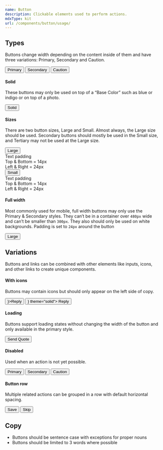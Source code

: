 ```yaml
---
name: Button
description: Clickable elements used to perform actions.
mdxType: kit
url: /components/button/usage/
---
```



## Types

Buttons change width depending on the content inside of them and have three variations: Primary, Secondary and Caution.

<ButtonRow>
    <Button>Primary</Button>
    <Button theme="secondary">Secondary</Button>
    <Button theme="caution">Caution</Button>
</ButtonRow>

#### Solid

These buttons may only be used on top of a “Base Color” such as blue or indigo or on top of a photo.

<div className="bg-indigo pa4 dib">
    <ButtonRow>
        <Button theme="solid">Solid</Button>
    </ButtonRow>
</div>

#### Sizes

There are two button sizes, Large and Small. Almost always, the Large size should be used. Secondary buttons should mostly be used in the Small size, and Tertiary may not be used at the Large size.

<div className="grid mw8">
    <div className="col-6">
        <Button>Large</Button>
        <div className="tp-body-3 mt2 black-300">
            <div className="b">Text padding</div>
            <div>Top &amp; Bottom = 14px</div>
            <div>Left &amp; Right = 24px</div>
        </div>
    </div>
    <div className="col-6">
        <Button size="small">Small</Button>
        <div className="tp-body-3 mt2 black-300">
            <div className="b">Text padding</div>
            <div>Top &amp; Bottom = 14px</div>
            <div>Left &amp; Right = 24px</div>
        </div>
    </div>
</div>

#### Full width

Most commonly used for mobile, full width buttons may only use the Primary & Secondary styles. They can’t be in a container over `480px` wide and can’t be smaller than `300px`. They also should only be used on white backgrounds. Padding is set to `24px` around the button

<div className="mw6">
    <Button width="full">Large</Button>
</div>

## Variations

Buttons and links can be combined with other elements like inputs, icons, and other links to create unique components.

#### With icons

Buttons may contain icons but should only appear on the left side of copy.

<ButtonRow>
    <Button icon={<ContentModifierMessageSmall />}>Reply</Button>
    <Button icon={<ContentModifierMessageSmall />} theme="solid">
        Reply
    </Button>
</ButtonRow>

#### Loading

Buttons support loading states without changing the width of the button and only available in the primary style.

<Button isLoading>Send Quote</Button>

#### Disabled

Used when an action is not yet possible.

<ButtonRow>
    <Button isDisabled>Primary</Button>
    <Button isDisabled theme="secondary">
        Secondary
    </Button>
    <Button isDisabled theme="caution">
        Caution
    </Button>
</ButtonRow>

#### Button row

Multiple related actions can be grouped in a row with default horizontal spacing.

<ButtonRow>
    <Button>Save</Button>
    <Button theme="secondary">Skip</Button>
</ButtonRow>

## Copy

-   Buttons should be sentence case with exceptions for proper nouns
-   Buttons should be limited to 3 words where possible
